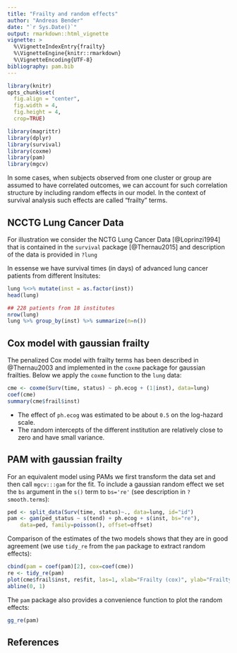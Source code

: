 ```yaml
---
title: "Frailty and random effects"
author: "Andreas Bender"
date: "`r Sys.Date()`"
output: rmarkdown::html_vignette
vignette: >
  %\VignetteIndexEntry{frailty}
  %\VignetteEngine{knitr::rmarkdown}
  %\VignetteEncoding{UTF-8}
bibliography: pam.bib
---
```


```r
library(knitr)
opts_chunk$set(
  fig.align = "center",
  fig.width = 4, 
  fig.height = 4,
  crop=TRUE)
```

```r
library(magrittr)
library(dplyr)
library(survival)
library(coxme)
library(pam)
library(mgcv)
```

In some cases, when subjects observed from one cluster or group are assumed 
to have correlated outcomes, we can account for such correlation structure 
by including random effects in our model. In the context of survival analysis 
such effects are called "frailty" terms. 

## NCCTG Lung Cancer Data
For illustration we consider the NCTG Lung Cancer Data [@Loprinzi1994] that 
is contained in the `survival` package [@Thernau2015] and description 
of the data is provided in `?lung`

In essense we have survival times (in days) of advanced lung cancer patients 
from different Insitutes: 

```r
lung %<>% mutate(inst = as.factor(inst))
head(lung)

## 228 patients from 18 institutes
nrow(lung)
lung %>% group_by(inst) %>% summarize(n=n())
```


## Cox model with gaussian frailty 
The penalized Cox model with frailty terms has been described in @Thernau2003
and implemented in the `coxme` package for gaussian frailties. 
Below we apply the `coxme` function to the `lung` data:

```r
cme <- coxme(Surv(time, status) ~ ph.ecog + (1|inst), data=lung)
coef(cme)
summary(cme$frail$inst)
```

- The effect of `ph.ecog` was estimated to be about `0.5` on the log-hazard scale. 
- The random intercepts of the different institution are relatively close to zero
and have small variance. 

## PAM with gaussian frailty

For an equivalent model using PAMs we first transform the data set and 
then call `mgcv:::gam` for the fit. To include a gaussian random effect 
we set the `bs` argument in the `s()` term to `bs='re'` (see description 
in `?smooth.terms`): 

```r
ped <- split_data(Surv(time, status)~., data=lung, id="id")
pam <- gam(ped_status ~ s(tend) + ph.ecog + s(inst, bs="re"), 
	data=ped, family=poisson(), offset=offset)
```

Comparison of the estimates of the two models shows that they are in good 
agreement (we use `tidy_re` from the `pam` package to extract random effects):

```r
cbind(pam = coef(pam)[2], cox=coef(cme))
re <- tidy_re(pam)
plot(cme$frail$inst, re$fit, las=1, xlab="Frailty (cox)", ylab="Frailty (PAM)")
abline(0, 1)
```

The `pam` package also provides a convenience function to plot the random effects: 

```r
gg_re(pam)
```




## References 